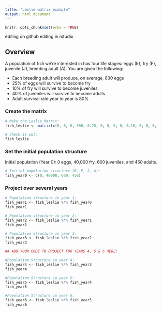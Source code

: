 ```yaml
---
title: "Leslie matrix example"
output: html_document
---
```


```r
knitr::opts_chunk$set(echo = TRUE)
```

editing on github
editing in rstudio

## Overview

A population of fish we're interested in has four life stages: eggs (E), fry (F), juvenile (J), breeding adult (A). You are given the following:

- Each breeding adult will produce, on average, 600 eggs
- 25% of eggs will survive to become fry
- 10% of fry will survive to become juveniles
- 40% of juveniles will survive to become adults
- Adult survival rate year to year is 80%

### Create the matrix

```r
# Make the Leslie Matrix:
fish_leslie <- matrix(c(0, 0, 0, 600, 0.25, 0, 0, 0, 0, 0.10, 0, 0, 0, 0, 0.4, 0.8), nrow = 4, ncol = 4, byrow = TRUE)

# Check it out: 
fish_leslie
```

### Set the initial population structure

Initial population (Year 0): 0 eggs, 40,000 fry, 600 juveniles, and 450 adults.

```r
# Initial population structure (R, F, J, A): 
fish_year0 <- c(0, 40000, 600, 450)
```

### Project over several years 

```r
# Population structure in year 1:
fish_year1 <- fish_leslie %*% fish_year0
fish_year1

# Population structure in year 2: 
fish_year2 <- fish_leslie %*% fish_year1
fish_year2

# Population structure in year 3: 
fish_year3 <- fish_leslie %*% fish_year2
fish_year3

## ADD YOUR CODE TO PROJECT FOR YEARS 4, 5 & 6 HERE:

#Population Structure in year 4:
fish_year4 <- fish_leslie %*% fish_year3
fish_year4

#Population Structure in year 5:
fish_year5 <- fish_leslie %*% fish_year4
fish_year5

#Population Structure in year 6:
fish_year6 <- fish_leslie %*% fish_year5
fish_year6
```

